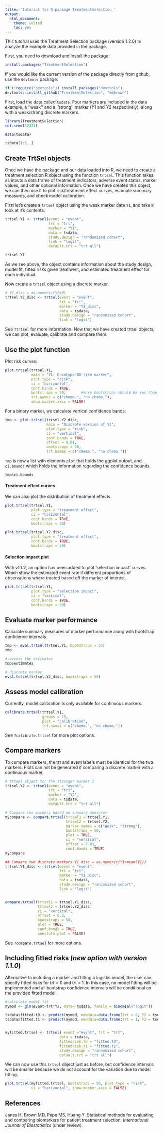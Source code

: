 ```yaml
---
title: 'Tutorial for R package TreatmentSelection '
output:
  html_document:
    theme: united
    toc: yes
---
```



This tutorial uses the Treatment Selection package (version 1.2.0) to analyze the example data provided in the package.

First, you need to download and install the package:

```r
install.packages("TreatmentSelection")

```

If you would like the current version of the package directly from github, use the `devtools` package:

```r
if (!require("devtools")) install.packages("devtools")
devtools::install_github("TreatmentSelection", "mdbrown")
```

First, load the data called `tsdata`. Four markers are included in the data example, a ''weak'' and a ''strong'' marker ($Y1$ and $Y2$ respectively), along with a weak/strong discrete markers. 

```r
library(TreatmentSelection)
set.seed(12321)

data(tsdata)

tsdata[1:5, ]
```

Create TrtSel objects
-------------------------

Once we have the package and our data loaded into R, we need to create a treatment selection R object using the function `trtsel`. This function takes as inputs a data.frame of treatment indicators, adverse event status, marker values, and other optional information. Once we have created this object, we can then use it to plot risk/treatment effect curves, estimate summary measures, and check model calibration. 

First let's create a `trtsel` object using the weak marker data `Y1`, and take a look at it's contents:


```r
trtsel.Y1 <- trtsel(event = "event", 
                    trt = "trt", 
                    marker = "Y1", 
                    data = tsdata, 
                    study.design = "randomized cohort",
                    link = "logit", 
                    default.trt = "trt all")

trtsel.Y1
```


As we see above, the object contains information about the study design, model fit, fitted risks given treatment, and estimated treatment effect for each individual. 

Now create a `trtsel` object using a discrete marker. 

```r
# Y2_disc = as.numeric(Y2>0)
trtsel.Y2_disc <- trtsel(event = "event", 
                         trt = "trt", 
                         marker = "Y2_disc", 
                         data = tsdata, 
                         study.design = "randomized cohort", 
                         link = "logit")
```


See `?trtsel` for more information. Now that we have created trtsel objects, we can plot, evaluate, calibrate and compare them. 

Use the plot function
--------------------------

Plot risk curves:

```r
plot.trtsel(trtsel.Y1, 
            main = "Y1: Oncotype-DX-like marker", 
            plot.type = "risk", 
            ci = "horizontal", 
            conf.bands = TRUE, 
            bootstraps = 50,       #more bootstraps should be run than this in practice!
            trt.names = c("chemo.", "no chemo."), 
            show.marker.axis = FALSE)
```


For a binary marker, we calculate vertical confidence bands:


```r
tmp <- plot.trtsel(trtsel.Y2_disc,
                   main = "Discrete version of Y2", 
                   plot.type = "risk", 
                   ci = "vertical", 
                   conf.bands = TRUE, 
                   offset = 0.01, 
                   bootstraps = 50, 
                   trt.names = c("chemo.", "no chemo."))
```


`tmp` is now a list with elements `plot` that holds the ggplot output, and `ci.bounds` which holds the information regarding the confidence bounds. 


```r
tmp$ci.bounds
```

#### Treatment effect curves
We can also plot the distribution of treatment effects. 


```r
plot.trtsel(trtsel.Y1, 
            plot.type = "treatment effect", 
            ci = "horizontal", 
            conf.bands = TRUE, 
            bootstraps = 50)
```

```r
plot.trtsel(trtsel.Y2_disc, 
            plot.type = "treatment effect", 
            conf.bands = TRUE, 
            bootstraps = 50)
```
#### Selection impact plot
With v1.1.2, an option has been added to plot 'selection impact' curves. Which show the estimated event rate if different proportions of observations where treated based off the marker of interest.

```r
plot.trtsel(trtsel.Y1, 
            plot.type = "selection impact", 
            ci = "vertical", 
            conf.bands = TRUE, 
            bootstraps = 50)
```


Evaluate marker performance
----------------------------------
Calculate summary measures of marker performance along with bootstrap confidence intervals.

```r
tmp <- eval.trtsel(trtsel.Y1, bootstraps = 50)
tmp
```

```r
# access the estimates
tmp$estimates
```

```r
# discrete marker
eval.trtsel(trtsel.Y2_disc, bootstraps = 50)
```

Assess model calibration
--------------------------------------------

Currently, model calibration is only available for continuous markers. 


```r
calibrate.trtsel(trtsel.Y1, 
                 groups = 10, 
                 plot = "calibration", 
                 trt.names = c("chemo.", "no chemo."))
```

See `?calibrate.trtsel` for more plot options. 


Compare markers
---------------------------------------

To compare markers, the trt and event labels must be identical for the two markers. Plots can not be generated if comparing a discrete marker with a continuous marker. 


```r
# trtsel object for the stronger marker 2
trtsel.Y2 <- trtsel(event = "event", 
                    trt = "trt", 
                    marker = "Y2", 
                    data = tsdata, 
                    default.trt = "trt all")

# Compare the markers based on summary measures
mycompare <- compare.trtsel(trtsel1 = trtsel.Y1, 
                            trtsel2 = trtsel.Y2, 
                            marker.names = c("Weak", "Strong"), 
                            bootstraps = 50, 
                            plot = TRUE, 
                            ci = "vertical", 
                            offset = 0.01, 
                            conf.bands = TRUE)
mycompare
```


```r
## Compare two discrete markers Y1_disc = as.numeric(Y1>mean(Y1))
trtsel.Y1_disc <- trtsel(event = "event",
                         trt = "trt", 
                         marker = "Y1_disc", 
                         data = tsdata, 
                         study.design = "randomized cohort", 
                         link = "logit")


compare.trtsel(trtsel1 = trtsel.Y1_disc, 
               trtsel2 = trtsel.Y2_disc, 
               ci = "vertical", 
               offset = 0.2, 
               bootstraps = 50, 
               plot = TRUE, 
               conf.bands = TRUE, 
               annotate.plot = FALSE)
```

See `?compare.trtsel` for more options.

Including fitted risks (*new option with version 1.1.0*)
----------------------------
Alternative to including a marker and fitting a logistic model, the user can specify fitted risks for trt = 0 and trt = 1. In this case, no model fitting will be implemented and all bootstrap confidence intervals will be conditional on the provided fitted model. 

```r
#calculate model fit
mymod <- glm(event~trt*Y2, data= tsdata, family = binomial("logit"))

tsdata$fitted.t0 <- predict(mymod, newdata=data.frame(trt = 0, Y2 = tsdata$Y2), type = "response")
tsdata$fitted.t1 <- predict(mymod, newdata=data.frame(trt = 1, Y2 = tsdata$Y2), type = "response")


myfitted.trtsel <- trtsel( event ="event", trt = "trt",  
                         data = tsdata,
                         fittedrisk.t0 = "fitted.t0",
                         fittedrisk.t1 = "fitted.t1",
                         study.design = "randomized cohort", 
                         default.trt = "trt all")

```

We can now use this `trtsel` object just as before, but confidence intervals will be smaller because we do not account for the variation due to model fitting. 

```r
plot.trtsel(myfitted.trtsel, bootstraps = 50, plot.type = "risk",
            ci = "horizontal", show.marker.axis = FALSE)
```




References
------------------------
Janes H, Brown MD, Pepe MS, Huang Y. Statistical methods for evaluating and comparing biomarkers for patient treatment selection. *International Journal of Biostatistics* (under review).